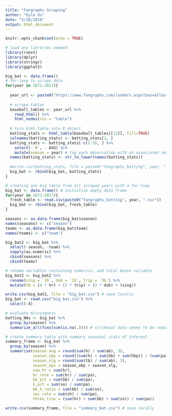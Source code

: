 ```yaml
---
title: "Fangraphs Scraping"
author: "Kyle Vu"
date: "5/28/2018"
output: html_document
---
```


```r
knitr::opts_chunk$set(echo = TRUE)
```

```r
# load any libraries needed
library(rvest)
library(dplyr)
library(stringr)
library(ggplot2)
```

```r
big_bat <- data.frame()
# for-loop to scrape data
for(year in 1871:2017){
  
  year_url <- paste0("https://www.fangraphs.com/leaders.aspx?pos=all&stats=bat&lg=all&qual=0&type=0&season=", year, "&month=0&season1=", year, "&ind=0&team=0,ts&rost=0&age=0&filter=&players=0") # iteratively create urls for each year in defined range above
  
  # scrape tables
  baseball_tables <- year_url %>%
    read_html() %>%
    html_nodes(css = "table")
  
  # turn html table into R object
  batting_stats <- html_table(baseball_tables[[12]], fill=TRUE)
  colnames(batting_stats) <- batting_stats[2, ]
  batting_stats <- batting_stats[-c(1:3), ] %>%
    select(-`#`, - AVG) %>%
    mutate(season = year) # tag each observation with an associated season
  names(batting_stats) <- str_to_lower(names(batting_stats))
  
  #write.csv(batting_stats, file = paste0("fangraphs_batting", year, ".csv")) # store each year locally
  big_bat <- rbind(big_bat, batting_stats)
}
```

```r
# creating one big table from all scraped years with a for-loop
big_bat <- data.frame() # initialize empty data frame
for(year in 1871:2017){
  fresh_table <- read.csv(paste0("fangraphs_batting", year, ".csv"))
  big_bat <- rbind(big_bat, fresh_table)
}

seasons <- as.data.frame(big_bat$season)
names(seasons) <- c("season")
teams <- as.data.frame(big_bat$team)
names(teams) <- c("team")

big_bat2 <- big_bat %>%
  select(-season, -team) %>%
  sapply(as.numeric) %>%
  cbind(seasons) %>%
  cbind(teams)

# rename variables containing numerics, add total bases variable
big_bat2 <- big_bat2 %>%
  rename(sing = `1b`, dub = `2b`, trip = `3b`) %>%
  mutate(tb = (4 * hr) + (3 * trip) + (2 * dub) + (sing))

write.csv(big_bat2, file = "big_bat.csv") # save locally
big_bat <- read.csv("big_bat.csv") %>%
  select(-X)
```



```r
# evaluate missingness
batting_NAs <- big_bat %>%
  group_by(season) %>%
  summarize_all(funs(sum(is.na(.)))) # strikeout data seems to be reported uniformly after 1913

# create summary table with summary seasonal stats of interest
summary_frame <- big_bat %>%
  group_by(season) %>%
  summarise(season_avg = round(sum(h) / sum(ab), 3),
            season_obp = round((sum(h) + sum(bb) + sum(hbp)) / (sum(pa)), 3),
            season_slg = round(sum(tb) / sum(ab), 3),
            season_ops = season_obp + season_slg,
            num_hr = sum(hr),
            hr_rate = sum(hr) / sum(pa),
            bb_pct = sum(bb) / sum(pa),
            k_pct = sum(so) / sum(pa),
            bb_k_ratio = sum(bb) / sum(so),
            sac_rate = sum(sh) / sum(pa),
            three_true = (sum(hr) + sum(bb) + sum(so)) / sum(pa))

write.csv(summary_frame, file = "summary_bat.csv") # save locally
```
